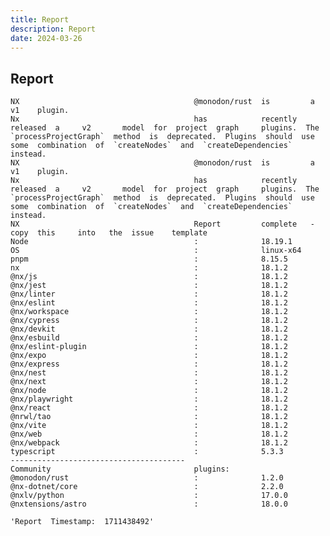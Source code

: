 ```yaml
---
title: Report
description: Report
date: 2024-03-26
---
```


## Report
```
NX                                       @monodon/rust  is         a         v1    plugin.                                                                                                                                                                                       
Nx                                       has            recently   released  a     v2       model  for  project  graph     plugins.  The  `processProjectGraph`  method  is  deprecated.  Plugins  should  use  some  combination  of  `createNodes`  and  `createDependencies`  instead.
NX                                       @monodon/rust  is         a         v1    plugin.                                                                                                                                                                                       
Nx                                       has            recently   released  a     v2       model  for  project  graph     plugins.  The  `processProjectGraph`  method  is  deprecated.  Plugins  should  use  some  combination  of  `createNodes`  and  `createDependencies`  instead.
NX                                       Report         complete   -         copy  this     into   the  issue    template                                                                                                                                                        
Node                                     :              18.19.1                                                                                                                                                                                                                  
OS                                       :              linux-x64                                                                                                                                                                                                                
pnpm                                     :              8.15.5                                                                                                                                                                                                                   
nx                                       :              18.1.2                                                                                                                                                                                                                   
@nx/js                                   :              18.1.2                                                                                                                                                                                                                   
@nx/jest                                 :              18.1.2                                                                                                                                                                                                                   
@nx/linter                               :              18.1.2                                                                                                                                                                                                                   
@nx/eslint                               :              18.1.2                                                                                                                                                                                                                   
@nx/workspace                            :              18.1.2                                                                                                                                                                                                                   
@nx/cypress                              :              18.1.2                                                                                                                                                                                                                   
@nx/devkit                               :              18.1.2                                                                                                                                                                                                                   
@nx/esbuild                              :              18.1.2                                                                                                                                                                                                                   
@nx/eslint-plugin                        :              18.1.2                                                                                                                                                                                                                   
@nx/expo                                 :              18.1.2                                                                                                                                                                                                                   
@nx/express                              :              18.1.2                                                                                                                                                                                                                   
@nx/nest                                 :              18.1.2                                                                                                                                                                                                                   
@nx/next                                 :              18.1.2                                                                                                                                                                                                                   
@nx/node                                 :              18.1.2                                                                                                                                                                                                                   
@nx/playwright                           :              18.1.2                                                                                                                                                                                                                   
@nx/react                                :              18.1.2                                                                                                                                                                                                                   
@nrwl/tao                                :              18.1.2                                                                                                                                                                                                                   
@nx/vite                                 :              18.1.2                                                                                                                                                                                                                   
@nx/web                                  :              18.1.2                                                                                                                                                                                                                   
@nx/webpack                              :              18.1.2                                                                                                                                                                                                                   
typescript                               :              5.3.3                                                                                                                                                                                                                    
---------------------------------------                                                                                                                                                                                                                                          
Community                                plugins:                                                                                                                                                                                                                                
@monodon/rust                            :              1.2.0                                                                                                                                                                                                                    
@nx-dotnet/core                          :              2.2.0                                                                                                                                                                                                                    
@nxlv/python                             :              17.0.0                                                                                                                                                                                                                   
@nxtensions/astro                        :              18.0.0                                                                                                                                                                                                                   
```

```
'Report  Timestamp:  1711438492'
```
